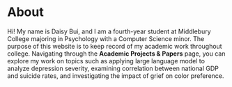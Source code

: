 # About

Hi! My name is Daisy Bui, and I am a fourth-year student at Middlebury College majoring in Psychology with a Computer Science minor. The purpose of this website is to keep record of my academic work throughout college. Navigating through the **Academic Projects & Papers** page, you can explore my work on topics such as applying large language model to analyze depression severity, examining correlation between national GDP and suicide rates, and investigating the impact of grief on color preference.
